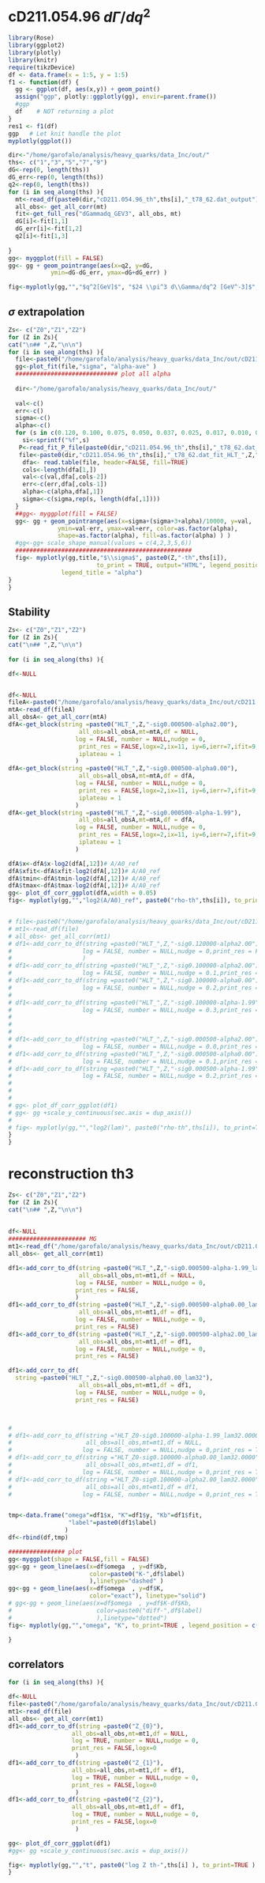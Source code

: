 #  cD211.054.96 $d\Gamma/dq^2$


```r
library(Rose)
library(ggplot2)
library(plotly)
library(knitr)
require(tikzDevice)
df <- data.frame(x = 1:5, y = 1:5)
f1 <- function(df) {
  gg <- ggplot(df, aes(x,y)) + geom_point()
  assign("ggp", plotly::ggplotly(gg), envir=parent.frame())
  #ggp
  df    # NOT returning a plot
}
res1 <- f1(df)
ggp   # Let knit handle the plot
myplotly(ggplot())
```


```r
dir<-"/home/garofalo/analysis/heavy_quarks/data_Inc/out/"
ths<- c("1","3","5","7","9")
dG<-rep(0, length(ths))
dG_err<-rep(0, length(ths))
q2<-rep(0, length(ths))
for (i in seq_along(ths) ){
  mt<-read_df(paste0(dir,"cD211.054.96_th",ths[i],"_t78_62.dat_output"))
  all_obs<- get_all_corr(mt)
  fit<-get_full_res("dGammadq_GEV3", all_obs, mt)
  dG[i]<-fit[1,1]
  dG_err[i]<-fit[1,2]
  q2[i]<-fit[1,3]
 
}
gg<- myggplot(fill = FALSE)
gg<- gg + geom_pointrange(aes(x=q2, y=dG,
            ymin=dG-dG_err, ymax=dG+dG_err) )

fig<-myplotly(gg,"","$q^2[GeV]$", "$24 \\pi^3 d\\Gamma/dq^2 [GeV^-3]$",to_print = TRUE)
```



## $\sigma$ extrapolation


::: {.panel-tabset}



```r

Zs<- c("Z0","Z1","Z2")
for (Z in Zs){
cat("\n## ",Z,"\n\n")
for (i in seq_along(ths) ){
  file<-paste0("/home/garofalo/analysis/heavy_quarks/data_Inc/out/cD211.054.96_th",ths[i],"_t78_62.dat_fit_HLT_",Z,"-sigma")
  gg<-plot_fit(file,"sigma", "alpha-ave" )
  ############################# plot all alpha
  
  dir<-"/home/garofalo/analysis/heavy_quarks/data_Inc/out/"
  
  val<-c()
  err<-c()
  sigma<-c()
  alpha<-c()
  for (s in c(0.120, 0.100, 0.075, 0.050, 0.037, 0.025, 0.017, 0.010, 0.005, 0.0035, 0.002, 0.0005 ) ){
    si<-sprintf("%f",s)
   P<-read_fit_P_file(paste0(dir,"cD211.054.96_th",ths[i],"_t78_62.dat_fit_HLT_",Z,"-sig",si,"-alpha_fit_P.dat"))
   file<-paste0(dir,"cD211.054.96_th",ths[i],"_t78_62.dat_fit_HLT_",Z,"-sig",si,"-alpha_fit_data.txt")
    dfa<- read.table(file, header=FALSE, fill=TRUE)
    cols<-length(dfa[1,])
    val<-c(val,dfa[,cols-2])
    err<-c(err,dfa[,cols-1])
    alpha<-c(alpha,dfa[,1])
    sigma<-c(sigma,rep(s, length(dfa[,1])))
  }
  ##gg<- myggplot(fill = FALSE)
  gg<- gg + geom_pointrange(aes(x=sigma+(sigma+3+alpha)/10000, y=val,
              ymin=val-err, ymax=val+err, color=as.factor(alpha),
              shape=as.factor(alpha), fill=as.factor(alpha) ) )
  #gg<-gg+ scale_shape_manual(values = c(4,2,3,5,6))
  ##################################################
  fig<- myplotly(gg,title,"$\\sigma$", paste0(Z,"-th",ths[i]),
                         to_print = TRUE, output="HTML", legend_position = c(0.8,0.9),
               legend_title = "alpha") 
}
}
```


:::



## Stability

::: {.panel-tabset}



```r

Zs<- c("Z0","Z1","Z2")
for (Z in Zs){
cat("\n## ",Z,"\n\n")
  
for (i in seq_along(ths) ){

df<-NULL


df<-NULL
fileA<-paste0("/home/garofalo/analysis/heavy_quarks/data_Inc/out/cD211.054.96_th",ths[i],"_t78_62.dat_HLT_AoverB")
mtA<-read_df(fileA)
all_obsA<- get_all_corr(mtA)
dfA<-get_block(string =paste0("HLT_",Z,"-sig0.000500-alpha2.00"),
                    all_obs=all_obsA,mt=mtA,df = NULL,
                   log = FALSE, number = NULL,nudge = 0,
                    print_res = FALSE,logx=2,ix=11, iy=6,ierr=7,ifit=9,ierrfit=10,
                    iplateau = 1
                   )
dfA<-get_block(string =paste0("HLT_",Z,"-sig0.000500-alpha0.00"),
                    all_obs=all_obsA,mt=mtA,df = dfA,
                   log = FALSE, number = NULL,nudge = 0,
                    print_res = FALSE,logx=2,ix=11, iy=6,ierr=7,ifit=9,ierrfit=10,
                    iplateau = 1
                   )
dfA<-get_block(string =paste0("HLT_",Z,"-sig0.000500-alpha-1.99"),
                    all_obs=all_obsA,mt=mtA,df = dfA,
                   log = FALSE, number = NULL,nudge = 0,
                    print_res = FALSE,logx=2,ix=11, iy=6,ierr=7,ifit=9,ierrfit=10,
                    iplateau = 1
                   )

dfA$x<-dfA$x-log2(dfA[,12])# A/A0_ref
dfA$xfit<-dfA$xfit-log2(dfA[,12])# A/A0_ref
dfA$tmin<-dfA$tmin-log2(dfA[,12])# A/A0_ref
dfA$tmax<-dfA$tmax-log2(dfA[,12])# A/A0_ref
gg<- plot_df_corr_ggplot(dfA,width = 0.05)
fig<- myplotly(gg,"","log2(A/A0)_ref", paste0("rho-th",ths[i]), to_print=TRUE )


# file<-paste0("/home/garofalo/analysis/heavy_quarks/data_Inc/out/cD211.054.96_th",ths[i],"_t78_62.dat_output")
# mt1<-read_df(file)
# all_obs<- get_all_corr(mt1)
# df1<-add_corr_to_df(string =paste0("HLT_",Z,"-sig0.120000-alpha2.00"), all_obs=all_obs,mt=mt1,df = NULL,
#                    log = FALSE, number = NULL,nudge = 0,print_res = FALSE,logx=2 
#                    )
# df1<-add_corr_to_df(string =paste0("HLT_",Z,"-sig0.100000-alpha2.00"), all_obs=all_obs,mt=mt1,df = df1,
#                    log = FALSE, number = NULL,nudge = 0.1,print_res = FALSE,logx=2)
# df1<-add_corr_to_df(string =paste0("HLT_",Z,"-sig0.100000-alpha0.00"), all_obs=all_obs,mt=mt1,df = df1,
#                    log = FALSE, number = NULL,nudge = 0.2,print_res = FALSE,logx=2)
# 
# df1<-add_corr_to_df(string =paste0("HLT_",Z,"-sig0.100000-alpha-1.99"), all_obs=all_obs,mt=mt1,df = df1,
#                    log = FALSE, number = NULL,nudge = 0.3,print_res = FALSE,logx=2)
# 
# 
# 
# df1<-add_corr_to_df(string =paste0("HLT_",Z,"-sig0.000500-alpha2.00"), all_obs=all_obs,mt=mt1,df = df1,
#                    log = FALSE, number = NULL,nudge = 0.0,print_res = FALSE,logx=2)
# df1<-add_corr_to_df(string =paste0("HLT_",Z,"-sig0.000500-alpha0.00"), all_obs=all_obs,mt=mt1,df = df1,
#                    log = FALSE, number = NULL,nudge = 0.1,print_res = FALSE,logx=2)
# df1<-add_corr_to_df(string =paste0("HLT_",Z,"-sig0.000500-alpha-1.99"), all_obs=all_obs,mt=mt1,df = df1,
#                    log = FALSE, number = NULL,nudge = 0.2,print_res = FALSE,logx=2)
# 
# 
# 
# gg<- plot_df_corr_ggplot(df1)
# gg<- gg +scale_y_continuous(sec.axis = dup_axis())
# 
# fig<- myplotly(gg,"","log2(lam)", paste0("rho-th",ths[i]), to_print=TRUE )
}
}
```


:::

# reconstruction th3

::: {.panel-tabset}



```r

Zs<- c("Z0","Z1","Z2")
for (Z in Zs){
cat("\n## ",Z,"\n\n")
 
  
df<-NULL
###################### MG
mt1<-read_df("/home/garofalo/analysis/heavy_quarks/data_Inc/out/cD211.054.96_th3_t78_62.dat_HLT_kernel")
all_obs<- get_all_corr(mt1)

df1<-add_corr_to_df(string =paste0("HLT_",Z,"-sig0.000500-alpha-1.99_lam1024"),
                    all_obs=all_obs,mt=mt1,df = NULL,
                   log = FALSE, number = NULL,nudge = 0,
                   print_res = FALSE,
                   )
df1<-add_corr_to_df(string =paste0("HLT_",Z,"-sig0.000500-alpha0.00_lam1024"),
                    all_obs=all_obs,mt=mt1,df = df1,
                   log = FALSE, number = NULL,nudge = 0,
                   print_res = FALSE)
df1<-add_corr_to_df(string =paste0("HLT_",Z,"-sig0.000500-alpha2.00_lam1024"),
                    all_obs=all_obs,mt=mt1,df = df1,
                   log = FALSE, number = NULL,nudge = 0,
                   print_res = FALSE)

df1<-add_corr_to_df(
  string =paste0("HLT_",Z,"-sig0.000500-alpha0.00_lam32"),
                    all_obs=all_obs,mt=mt1,df = df1,
                   log = FALSE, number = NULL,nudge = 0,
                   print_res = FALSE)



# 
# df1<-add_corr_to_df(string ="HLT_Z0-sig0.100000-alpha-1.99_lam32.0000",
#                     all_obs=all_obs,mt=mt1,df = NULL,
#                    log = FALSE, number = NULL,nudge = 0,print_res = TRUE)
# df1<-add_corr_to_df(string ="HLT_Z0-sig0.100000-alpha0.00_lam32.0000",
#                     all_obs=all_obs,mt=mt1,df = df1,
#                    log = FALSE, number = NULL,nudge = 0,print_res = TRUE)
# df1<-add_corr_to_df(string ="HLT_Z0-sig0.100000-alpha2.00_lam32.0000",  
#                     all_obs=all_obs,mt=mt1,df = df1,
#                    log = FALSE, number = NULL,nudge = 0,print_res = TRUE)


tmp<-data.frame("omega"=df1$x, "K"=df1$y, "Kb"=df1$fit, 
                 "label"=paste0(df1$label)
                )
df<-rbind(df,tmp)

################ plot
gg<-myggplot(shape = FALSE,fill = FALSE)
gg<-gg + geom_line(aes(x=df$omega  , y=df$Kb,
                       color=paste0("K-",df$label)
                       ),linetype="dashed" )
gg<-gg + geom_line(aes(x=df$omega  , y=df$K,
                       color="exact"), linetype="solid")
# gg<-gg + geom_line(aes(x=df$omega  , y=df$K-df$Kb,
#                        color=paste0("diff-",df$label)
#                        ),linetype="dotted")
fig<- myplotly(gg,"","omega", "K", to_print=TRUE , legend_position = c(0.5,0.95),legend_title = "")

}
```


:::

## correlators


```r


for (i in seq_along(ths) ){

df<-NULL
file<-paste0("/home/garofalo/analysis/heavy_quarks/data_Inc/out/cD211.054.96_th",ths[i],"_t78_62.dat_output")
mt1<-read_df(file)
all_obs<- get_all_corr(mt1)
df1<-add_corr_to_df(string =paste0("Z_{0}"),
                  all_obs=all_obs,mt=mt1,df = NULL,
                  log = TRUE, number = NULL,nudge = 0,
                  print_res = FALSE,logx=0 
                   )
df1<-add_corr_to_df(string =paste0("Z_{1}"),
                  all_obs=all_obs,mt=mt1,df = df1,
                  log = TRUE, number = NULL,nudge = 0,
                  print_res = FALSE,logx=0 
                   )
df1<-add_corr_to_df(string =paste0("Z_{2}"),
                  all_obs=all_obs,mt=mt1,df = df1,
                  log = TRUE, number = NULL,nudge = 0,
                  print_res = FALSE,logx=0 
                   )

gg<- plot_df_corr_ggplot(df1)
#gg<- gg +scale_y_continuous(sec.axis = dup_axis())

fig<- myplotly(gg,"","t", paste0("log Z th-",ths[i] ), to_print=TRUE )
}
 
```

